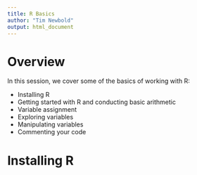 ```yaml
---
title: R Basics
author: "Tim Newbold"
output: html_document
---
```


# Overview

In this session, we cover some of the basics of working with R:

* Installing R
* Getting started with R and conducting basic arithmetic
* Variable assignment
* Exploring variables
* Manipulating variables
* Commenting your code

# Installing R

